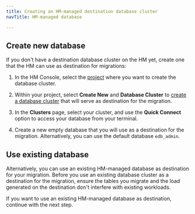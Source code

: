 ```yaml
---
title: Creating an HM-managed destination database cluster
navTitle: HM-managed database

---
```


## Create new database

If you don't have a destination database cluster on the HM yet, create one that the HM can use as destination for migrations:

1.  In the HM Console, select the [project](/edb-postgres-ai/1.2/hybrid-manager/using_hybrid_manager/projects/#creating-projects) where you want to create the database cluster.

2.  Within your project, select **Create New** and **Database Cluster** to [create a database cluster](/edb-postgres-ai/1.2/hybrid-manager/using_hybrid_manager/cluster_management/create-clusters/) that will serve as destination for the migration.

3.  In the **Clusters** page, select your cluster, and use the **Quick Connect** option to access your database from your terminal.

4.  Create a new empty database that you will use as a destination for the migration. Alternatively, you can use the default database `edb_admin`.

## Use existing database

Alternatively, you can use an existing HM-managed database as destination for your migration. Before you use an existing database cluster as a destination for the migration, ensure the tables you migrate and the load generated on the destination don't interfere with existing workloads.

If you want to use an existing HM-managed database as destination, continue with the next step. 
